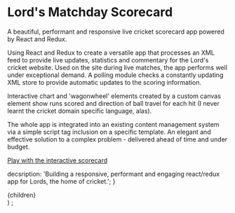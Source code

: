 

# Lord's Matchday Scorecard

A beautiful, performant and responsive live cricket scorecard app powered by React and Redux.

Using React and Redux to create a versatile app that processes an XML feed to provide live updates, statistics and commentary for the Lord's cricket website. Used on the site during live matches, the app performs well under exceptional demand. A polling module checks a constantly updating XML store to provide automatic updates to the scoring information.

Interactive chart and 'wagonwheel' elements created by a custom canvas element show runs scored and direction of ball travel for each hit (I never learnt the cricket domain specific language, alas).

The whole app is integrated into an existing content management system via a simple script tag inclusion on a specific template. An elegant and effective solution to a complex problem - delivered ahead of time and under budget.

<ImageWithCaption
  src="/lords-matchday-react-scorecard.png"
  altText="A clear and informative graph shows the cumulative number of runs in the Pakistan versus South Africa match."
  caption="The stats page of the matchday scorecard, showing cumulative number of runs scored over the course of the match."
  width={1440}
  height={900}
/>

[Play with the interactive scorecard](https://www.lords.org/lords/match-day/fixtures-and-results/2019/lords/international/pakistan-v-south-africa#/stats)

  decsription: 'Building a responsive, performant and engaging react/redux app for Lords, the home of cricket.';
}

  <Layout>
    <Head pageTitle="Projects, Lord's Matchday Scorecard" meta={meta} />
    <Breadcrumbs
      crumbs={[
        { title: "Home", url: "/" },
        { title: "Projects" },
        { title: "Lord's Matchday Scorecard" },
      ]}
    />
    <main id="main-content">{children}</main>
  </Layout>
)
;